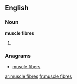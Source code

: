 ==English==

===Noun===
'''muscle fibres'''

# {{plural of|muscle fibre}}

===Anagrams===
* [[muscle fibers#English|muscle fibers]]

[[ar:muscle fibres]]
[[fr:muscle fibres]]